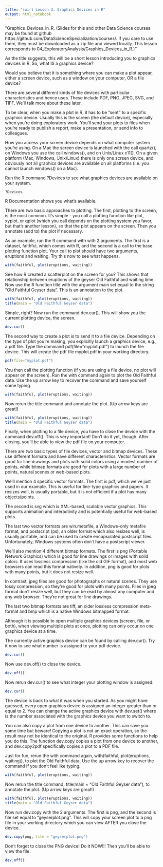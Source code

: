 ```yaml
---
title: "swirl Lesson 3: Graphics Devices in R"
output: html_notebook
---
```


"Graphics_Devices_in_R. (Slides for this and other Data Science courses may be found at github https://github.com/DataScienceSpecialization/courses/. If you care to use them, they must be downloaded as a zip file and viewed locally. This lesson corresponds to 04_ExploratoryAnalysis/Graphics_Devices_in_R.)"

As the title suggests, this will be a short lesson introducing you to graphics devices in R. So, what IS a graphics device?

Would you believe that it is something where you can make a plot appear, either a screen device, such as a window on your computer, OR a file device? 

There are several different kinds of file devices with particular characteristics and hence uses. These include PDF, PNG, JPEG, SVG, and TIFF. We'll talk more about these later. 

To be clear,  when you make a plot in R, it has to be "sent" to a specific graphics device. Usually this is the screen (the default device), especially when you're doing exploratory work. You'll send your plots to files when you're ready to publish a report, make a presentation, or send info to colleagues.

How you access your screen device depends on what computer system you're using. On a Mac the screen device is launched with the call quartz(), on Windows you use the call windows(), and on Unix/Linux  x11().  On a given platform (Mac, Windows, Unix/Linux) there is only one screen device, and obviously not all graphics devices are available on all platforms (i.e. you cannot launch  windows() on a Mac).

Run the R command ?Devices to see what graphics devices are available on your system.

```r
?Devices
```

R Documentation shows you what's available. 

There are two basic approaches to plotting. The first, plotting to the screen, is the most common. It's simple - you call a plotting function like plot, xyplot, or qplot (which you call depends on the plotting system you favor, but that's another lesson), so that the plot appears on the screen. Then you annotate (add  to) the plot if necessary. 

As an example, run the R command with with 2 arguments. The first is a dataset, faithful, which comes with R, and the second is a call to the base plotting function plot. Your call to plot should have two arguments, eruptions and waiting. Try this now to see what happens. 

```r
with(faithful, plot(eruptions, waiting))
```

See how R created a scatterplot on the screen for you? This shows that relationship between eruptions of the geyser Old Faithful and waiting time. Now use the R function title with the argument main set equal to the string "Old Faithful Geyser data". This is an annotation to the plot.
  
```r
with(faithful, plot(eruptions, waiting))
title(main = "Old Faithful Geyser data")
```

Simple, right?  Now run the command dev.cur(). This will show you the current plotting device, the screen.

```r
dev.cur()
```

The second way to create a plot is to send it to a file device. Depending on the type of plot you're making, you explicitly launch a graphics device, e.g., a pdf file. Type the command pdf(file="myplot.pdf") to launch the file device. This will create the pdf file myplot.pdf in your working directory.

```r
pdf(file="myplot.pdf")
```

You then call the plotting function (if you are using a file device, no plot will appear on the screen). Run the with command again to plot the Old Faithful data. Use the up arrow key to recover the command and save yourself some typing.

```r
with(faithful, plot(eruptions, waiting))
```

Now rerun the title command and annotate the plot. (Up arrow keys are great!)

```r
with(faithful, plot(eruptions, waiting))
title(main = "Old Faithful Geyser data")
```

Finally, when plotting to a file device, you have to close the device with the command dev.off(). This is very important! Don't do it yet, though. After closing, you'll be able to view the pdf file on your computer.
 
There are two basic types of file devices, vector and bitmap devices. These use different formats and have different characteristics. Vector formats are good for line drawings and plots with solid colors using a modest number of points, while bitmap formats are good for plots with a large number of points, natural scenes or web-based plots.

We'll mention 4 specific vector formats. The first is pdf, which we've just used in our example. This is useful for line-type graphics and papers. It resizes well, is usually portable, but it is not efficient if a plot has many objects/points.

The second is svg which is  XML-based, scalable vector graphics. This supports animation and interactivity and is potentially useful for web-based plots. 

The last two vector formats are win.metafile, a  Windows-only metafile format, and postscript (ps), an older format which also resizes well, is usually portable, and can be used to create encapsulated postscript files. Unfortunately, Windows systems often don’t have a postscript viewer.

We'll also mention 4 different bitmap formats. The first is png (Portable Network Graphics) which is  good for line drawings or images with solid colors. It uses lossless compression (like the old GIF format), and most web browsers can read this format natively. In addition, png is good for plots with many points, but it does not resize well. 

In contrast,  jpeg files are good for photographs or natural scenes. They use lossy compression, so they're good for plots with many points. Files in jpeg format  don't resize well, but they can be read by almost any computer and any web browser. They're not great for line drawings.

The last two bitmap formats are tiff, an older lossless compression meta-format and bmp which is a native Windows bitmapped format.

Although it is possible to open multiple graphics devices (screen, file, or both), when viewing multiple plots at once, plotting can only occur on one graphics device at a time.

The currently active graphics device can be found by calling dev.cur(). Try it now to see what number is assigned to your pdf device.

```r
dev.cur()
```

Now use dev.off() to close the device.
```r
dev.off()
```

Now rerun dev.cur() to see what integer your plotting window is assigned.

```r
dev.cur()
```

The device is back to what it was when you started. As you might have guessed,  every open graphics device is assigned an integer greater than or equal to 2. You can change the active graphics device with dev.set(<integer>) where <integer> is the number associated with the graphics device you want to switch to.

You can also copy a plot from one device to another. This can save you some time but beware! Copying a plot is not an exact operation, so the result may not be identical to the original. R provides some functions to help you do this. The function dev.copy copies a plot from one device to another, and dev.copy2pdf specifically copies a plot to a PDF file.

Just for fun, rerun the with command again, with(faithful, plot(eruptions, waiting)), to plot the Old Faithful data. Use the up arrow key to recover the command if you don't feel like typing.

```r
with(faithful, plot(eruptions, waiting))
```

Now rerun the title command, title(main = "Old Faithful Geyser data"),  to annotate the plot. (Up arrow keys are great!)

```r
with(faithful, plot(eruptions, waiting))
title(main = "Old Faithful Geyser data")
```

Now run dev.copy with the 2 arguments. The first is png, and the second is file set equal to "geyserplot.png". This will copy your screen plot to a png file in your working directory which you can view AFTER you close the device.

```r
dev.copy(png, file = "geyserplot.png")
```

Don't forget to close the PNG device! Do it NOW!!! Then you'll be able to view the file.

```r
dev.off()
```
